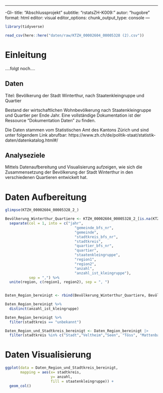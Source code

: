 ------------------------------------------------------------------------

-Gl-- title: "Abschlussprojekt" subtitle: "rstatsZH-K009:" autor: "hugobre" format: html editor: visual editor_options: chunk_output_type: console ---

```r
library(tidyverse)
```

```r
read_csv(here::here("daten/raw/KTZH_00002604_00005328 (2).csv"))
```

# Einleitung

....folgt noch....

## Daten

Titel: Bevölkerung der Stadt Winterthur, nach Staatenkleingruppe und Quartier

Bestand der wirtschaftlichen Wohnbevölkerung nach Staatenkleingruppe und Quartier per Ende Jahr. Eine vollständige Dokumentation ist der Ressource "Dokumentation Daten" zu finden.

Die Daten stammen vom Statistischen Amt des Kantons Zürich und sind unter folgendem Link abrufbar: https://www.zh.ch/de/politik-staat/statistik-daten/datenkatalog.html#/

## Analyseziele

Mittels Datenaufbereitung und Visualisierung aufzeigen, wie sich die Zusammensetzung der Bevölkerung der Stadt Winterthur in den verschiedenen Quartieren entwickelt hat.

# Daten Aufbereitung

```r
glimpse(KTZH_00002604_00005328_2_)

Bevölkerung_Winterthur_Quartiere <- KTZH_00002604_00005328_2_[is.na(KTZH_00002604_00005328_2_$gemeinde),] %>% 
  separate(col = 1, into = c("jahr",
                                "gemeinde_bfs_nr",
                                "gemeinde",
                                "stadtkreis_bfs_nr",
                                "stadtkreis",
                                "quartier_bfs_nr",
                                "quartier",
                                "staatenkleingruppe",
                                "region1",
                                "region2",
                                "anzahl",
                                "anzahl_ist_kleingruppe"),
           sep = ",") %>% 
  unite(region, c(region1, region2), sep = ", ")
  

```

```r
Daten_Region_bereinigt <- rbind(Bevölkerung_Winterthur_Quartiere, Bevölkerung_Winterthur_Quartiere_1)

Daten_Region_bereinigt %>% 
  distinct(anzahl_ist_kleingruppe)

Daten_Region_bereinigt %>% 
  filter(stadtkreis == "unbekannt")

Daten_Region_und_Stadtkreis_bereinigt <- Daten_Region_bereinigt |> 
  filter(stadtkreis %in% c("Stadt","Veltheim","Seen", "Töss", "Mattenbach", "Oberwinterthur", "Wülflingen"))
```

# Daten Visualisierung

```r
ggplot(data = Daten_Region_und_Stadtkreis_bereinigt,
       mapping = aes(x= stadtkreis,
                     y= anzahl,
                     fill = staatenkleingruppe)) +
  geom_col()

```
